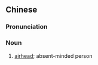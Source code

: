 ==Chinese==
{{zh-forms|type=21}}

===Pronunciation===
{{zh-pron
|m=míhúguǐ
|cat=n
}}

===Noun===
{{zh-noun}}

# [[airhead]]; absent-minded person